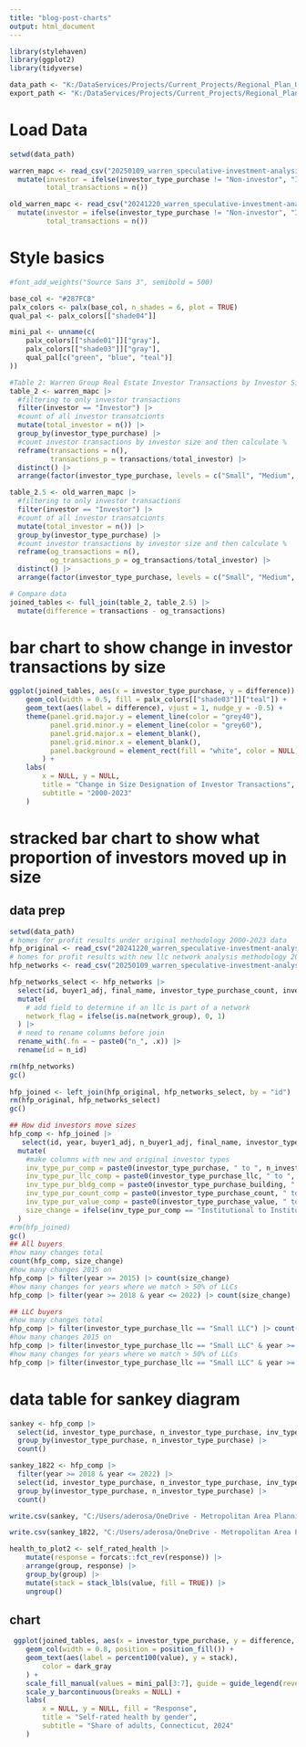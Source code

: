 ```yaml
---
title: "blog-post-charts"
output: html_document
---
```


```r
library(stylehaven)
library(ggplot2)
library(tidyverse)

data_path <- "K:/DataServices/Projects/Current_Projects/Regional_Plan_Update_Research/Speculative Investment/Data/"
export_path <- "K:/DataServices/Projects/Current_Projects/Regional_Plan_Update_Research/Speculative Investment/visuals/inputs/_2000-2023/MIT tables with name cleaning without property managers"
```


# Load Data

```r
setwd(data_path)

warren_mapc <- read_csv("20250109_warren_speculative-investment-analysis-dataset_mapc_withforeclosure_5yr-window-networks.csv") |>
  mutate(investor = ifelse(investor_type_purchase != "Non-investor", "Investor", "Non-investor"),
         total_transactions = n())

old_warren_mapc <- read_csv("20241220_warren_speculative-investment-analysis-dataset_mapc_withforeclosure_5yr-window.csv") |>
  mutate(investor = ifelse(investor_type_purchase != "Non-investor", "Investor", "Non-investor"),
         total_transactions = n())
```

# Style basics
```r
#font_add_weights("Source Sans 3", semibold = 500)

base_col <- "#287FC8"
palx_colors <- palx(base_col, n_shades = 6, plot = TRUE)
qual_pal <- palx_colors[["shade04"]]

mini_pal <- unname(c(
    palx_colors[["shade01"]]["gray"],
    palx_colors[["shade03"]]["gray"],
    qual_pal[c("green", "blue", "teal")]
))

```



```r
#Table 2: Warren Group Real Estate Investor Transactions by Investor Size, MAPC Region
table_2 <- warren_mapc |>
  #filtering to only investor transactions
  filter(investor == "Investor") |>
  #count of all investor transatcionts
  mutate(total_investor = n()) |>
  group_by(investor_type_purchase) |>
  #count investor transactions by investor size and then calculate %
  reframe(transactions = n(),
          transactions_p = transactions/total_investor) |>
  distinct() |> 
  arrange(factor(investor_type_purchase, levels = c("Small", "Medium", "Large", "Institutional")))

table_2.5 <- old_warren_mapc |>
  #filtering to only investor transactions
  filter(investor == "Investor") |>
  #count of all investor transatcionts
  mutate(total_investor = n()) |>
  group_by(investor_type_purchase) |>
  #count investor transactions by investor size and then calculate %
  reframe(og_transactions = n(),
          og_transactions_p = og_transactions/total_investor) |>
  distinct() |> 
  arrange(factor(investor_type_purchase, levels = c("Small", "Medium", "Large", "Institutional")))

# Compare data
joined_tables <- full_join(table_2, table_2.5) |> 
  mutate(difference = transactions - og_transactions)

```

# bar chart to show change in investor transactions by size
```r
ggplot(joined_tables, aes(x = investor_type_purchase, y = difference)) +
    geom_col(width = 0.5, fill = palx_colors[["shade03"]]["teal"]) +
    geom_text(aes(label = difference), vjust = 1, nudge_y = -0.5) +
    theme(panel.grid.major.y = element_line(color = "grey40"),
          panel.grid.minor.y = element_line(color = "grey60"),
          panel.grid.major.x = element_blank(),
          panel.grid.minor.x = element_blank(),
          panel.background = element_rect(fill = "white", color = NULL)
        ) +
    labs(
        x = NULL, y = NULL,
        title = "Change in Size Designation of Investor Transactions",
        subtitle = "2000-2023"
    )
```


# stracked bar chart to show what proportion of investors moved up in size
## data prep

```r
setwd(data_path)
# homes for profit results under original methodology 2000-2023 data
hfp_original <- read_csv("20241220_warren_speculative-investment-analysis-dataset_withforeclosure_5yr-window.csv")
# homes for profit results with new llc network analysis methodology 2000-2023 data
hfp_networks <- read_csv("20250109_warren_speculative-investment-analysis-dataset_withforeclosure_5yr-window-networks.csv")

hfp_networks_select <- hfp_networks |> 
  select(id, buyer1_adj, final_name, investor_type_purchase_count, investor_type_purchase_llc, investor_type_purchase_building, investor_type_purchase_value, investor_type_purchase, network_group) |> 
  mutate(
    # add field to determine if an llc is part of a network
    network_flag = ifelse(is.na(network_group), 0, 1)
  ) |> 
  # need to rename columns before join
  rename_with(.fn = ~ paste0("n_", .x)) |> 
  rename(id = n_id)

rm(hfp_networks)
gc()
  
hfp_joined <- left_join(hfp_original, hfp_networks_select, by = "id") 
rm(hfp_original, hfp_networks_select)
gc()
```


```r
## How did investors move sizes
hfp_comp <- hfp_joined |> 
   select(id, year, buyer1_adj, n_buyer1_adj, final_name, investor_type_purchase_count, investor_type_purchase_llc, investor_type_purchase_building, investor_type_purchase_value, investor_type_purchase, n_investor_type_purchase_count, n_investor_type_purchase_llc, n_investor_type_purchase_building, n_investor_type_purchase_value, n_investor_type_purchase) |> 
  mutate(
    #make columns with new and original investor types
    inv_type_pur_comp = paste0(investor_type_purchase, " to ", n_investor_type_purchase), 
    inv_type_pur_llc_comp = paste0(investor_type_purchase_llc, " to ", n_investor_type_purchase_llc),
    inv_type_pur_bldg_comp = paste0(investor_type_purchase_building, " to ", n_investor_type_purchase_building),
    inv_type_pur_count_comp = paste0(investor_type_purchase_count, " to ", n_investor_type_purchase_count),
    inv_type_pur_value_comp = paste0(investor_type_purchase_value, " to ", n_investor_type_purchase_value),
    size_change = ifelse(inv_type_pur_comp == "Institutional to Institutional" | inv_type_pur_comp == "Large to Large" | inv_type_pur_comp == "Medium to Medium" | inv_type_pur_comp == "Small to Small" | inv_type_pur_comp == "Non-investor to Non-investor", 0, 1)
  ) 
#rm(hfp_joined)
gc()
## All buyers
#how many changes total
count(hfp_comp, size_change)
#how many changes 2015 on
hfp_comp |> filter(year >= 2015) |> count(size_change)
#how many changes for years where we match > 50% of LLCs
hfp_comp |> filter(year >= 2018 & year <= 2022) |> count(size_change)

## LLC buyers
#how many changes total
hfp_comp |> filter(investor_type_purchase_llc == "Small LLC") |> count(size_change)
#how many changes 2015 on
hfp_comp |> filter(investor_type_purchase_llc == "Small LLC" & year >= 2015) |> count(size_change)
#how many changes for years where we match > 50% of LLCs
hfp_comp |> filter(investor_type_purchase_llc == "Small LLC" & year >= 2018 & year <= 2022) |> count(size_change)
```

# data table for sankey diagram
```r
sankey <- hfp_comp |> 
  select(id, investor_type_purchase, n_investor_type_purchase, inv_type_pur_comp) |> 
  group_by(investor_type_purchase, n_investor_type_purchase) |> 
  count()

sankey_1822 <- hfp_comp |> 
  filter(year >= 2018 & year <= 2022) |> 
  select(id, investor_type_purchase, n_investor_type_purchase, inv_type_pur_comp) |> 
  group_by(investor_type_purchase, n_investor_type_purchase) |> 
  count()

write.csv(sankey, "C:/Users/aderosa/OneDrive - Metropolitan Area Planning Council/Shared Documents - Data Services/_Current Projects/_Housing/LLC Owner Networks - NNIP/04_Data/tables for visualizations/sankey.csv")

write.csv(sankey_1822, "C:/Users/aderosa/OneDrive - Metropolitan Area Planning Council/Shared Documents - Data Services/_Current Projects/_Housing/LLC Owner Networks - NNIP/04_Data/tables for visualizations/sankey_1822.csv")
```


```r
health_to_plot2 <- self_rated_health |>
    mutate(response = forcats::fct_rev(response)) |>
    arrange(group, response) |>
    group_by(group) |>
    mutate(stack = stack_lbls(value, fill = TRUE)) |>
    ungroup()
```

## chart
```r
 ggplot(joined_tables, aes(x = investor_type_purchase, y = difference, fill = response, group = group)) +
    geom_col(width = 0.8, position = position_fill()) +
    geom_text(aes(label = percent100(value), y = stack),
        color = dark_gray
    ) +
    scale_fill_manual(values = mini_pal[3:7], guide = guide_legend(reverse = TRUE)) +
    scale_y_barcontinuous(breaks = NULL) +
    labs(
        x = NULL, y = NULL, fill = "Response",
        title = "Self-rated health by gender",
        subtitle = "Share of adults, Connecticut, 2024"
    )

```

